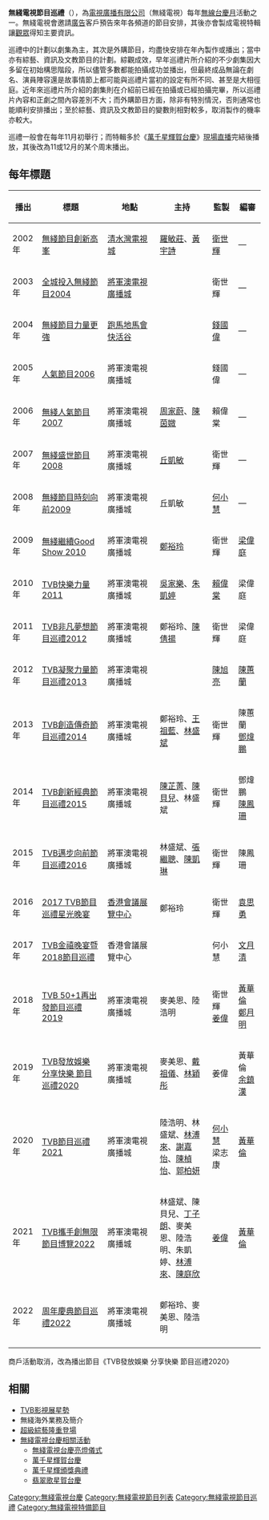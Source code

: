 {{無綫節目巡禮}}
'''無綫電視節目巡禮'''（{{lang-en|'''TVB Sales Presentation'''}}），為[[電視廣播有限公司|電視廣播有限公司]]（無綫電視）每年[[無線台慶月|無線台慶月]]活動之一。無綫電視會邀請[[廣告|廣告]]客戶預告來年各頻道的節目安排，其後亦會製成電視特輯讓[[觀眾|觀眾]]得知主要資訊。

巡禮中的計劃以劇集為主，其次是外購節目，均盡快安排在年內製作或播出；當中亦有綜藝、資訊及文教節目的計劃。綜觀成效，早年巡禮片所介紹的不少劇集因大多留在初始構思階段，所以儘管多數都能拍攝成功並播出，但最終成品無論在劇名、演員陣容還是故事情節上都可能與巡禮片當初的設定有所不同、甚至是大相徑庭。近年來巡禮片所介紹的劇集則在介紹前已經在拍攝或已經拍攝完畢，所以巡禮片內容和正劇之間內容差別不大；而外購節目方面，除非有特別情況，否則通常也能順利安排播出；至於綜藝、資訊及文教節目的變數則相對較多，取消製作的機率亦較大。

巡禮一般會在每年11月初舉行；而特輯多於《[[萬千星輝賀台慶|萬千星輝賀台慶]]》[[現場直播|現場直播]]完結後播放，其後改為11或12月的某个周末播出。

==每年標題==
{|class="wikitable"
|- style="background:lightgrey; color:black" align="center"
!style="width:8%"|播出!!style="width:25%"|標題!!style="width:20%"|地點!!style="width:20%"|主持!!style="width:10%"|監製!!style="width:10%"|編審
|-
|2002年||[[2003無綫節目巡禮|無綫節目創新高峯]]|| [[邵氏片場|清水灣電視城]] ||[[羅敏莊|羅敏莊]]、[[黃宇詩|黃宇詩]]||[[衛世輝|衛世輝]]||—
|-
|2003年||[[2004無綫節目巡禮|全城投入無綫節目2004]]|| [[將軍澳電視廣播城|將軍澳電視廣播城]] ||{{nowrap|[[向海嵐|向海嵐]]、[[郭羨妮|郭羨妮]]、[[楊思琦|楊思琦]]、[[曹敏莉|曹敏莉]]}}||衛世輝||—
|-
|2004年||[[2005無綫節目巡禮|無綫節目力量更強]]|| [[跑馬地|跑馬地馬會快活谷]] ||{{nowrap|[[陳百祥|陳百祥]]、[[薛家燕|薛家燕]]、[[吳美珩|吳美珩]]、[[何韻詩|何韻詩]]、[[古巨基|古巨基]]、[[李浩林|李浩林]]}}||[[錢國偉|錢國偉]]||—
|-
|2005年||[[2006無綫節目巡禮|人氣節目2006]]|| 將軍澳電視廣播城 ||{{nowrap|[[陸詩韻|陸詩韻]]、[[林莉_(香港藝人)|林莉]]、[[鄧上文|鄧上文]]、[[許佩琪|許佩琪]]}}||錢國偉||—
|-
|2006年||[[2007無綫節目巡禮|無綫人氣節目2007]]|| 將軍澳電視廣播城 ||[[周家蔚|周家蔚]]、[[陳茵媺|陳茵媺]]||賴偉棠||—
|-
|2007年||[[2008無綫節目巡禮|無綫盛世節目2008]]|| 將軍澳電視廣播城 ||[[丘凱敏|丘凱敏]]||衛世輝||—
|-
|2008年||[[2009無綫節目巡禮|無綫節目時刻向前2009]]|| 將軍澳電視廣播城 ||丘凱敏||[[何小慧|何小慧]]||—
|-
|2009年||[[2010無綫節目巡禮|無綫繼續Good Show 2010]]|| 將軍澳電視廣播城 ||[[鄭裕玲|鄭裕玲]]||衛世輝||[[梁偉庭|梁偉庭]]
|-
|2010年||[[2011無綫節目巡禮|TVB快樂力量2011]]|| 將軍澳電視廣播城 ||[[吳家樂|吳家樂]]、[[朱凱婷|朱凱婷]]||[[賴偉棠|賴偉棠]]||梁偉庭
|-
|2011年||[[2012無綫節目巡禮|TVB非凡夢想節目巡禮2012]]|| 將軍澳電視廣播城 ||鄭裕玲、[[陳倩揚|陳倩揚]]||衛世輝||梁偉庭
|-
|2012年||[[2013無綫節目巡禮|TVB凝聚力量節目巡禮2013]]|| 將軍澳電視廣播城 ||{{nowrap|鄭裕玲、[[崔建邦|崔建邦]]、[[林曉峰|林曉峰]]、[[黎耀祥|黎耀祥]]、[[朱千雪|朱千雪]]、[[張名雅|張名雅]]、[[黃心穎|黃心穎]]}}||[[陳旭亮|陳旭亮]]||[[陳蕙蘭_(編審)|陳蕙蘭]]
|-
|2013年||[[2014無綫節目巡禮|TVB創造傳奇節目巡禮2014]]|| 將軍澳電視廣播城 ||鄭裕玲、[[王祖藍|王祖藍]]、[[林盛斌|林盛斌]]||衛世輝||陳蕙蘭<br>[[鄧煒鵬|鄧煒鵬]]
|-
|2014年||[[2015無綫節目巡禮|TVB創新經典節目巡禮2015]]|| 將軍澳電視廣播城 ||[[陳芷菁|陳芷菁]]、[[陳貝兒|陳貝兒]]、林盛斌||衛世輝||鄧煒鵬<br>[[陳鳳珊|陳鳳珊]]
|-
|2015年||[[2016無綫節目巡禮|TVB邁步向前節目巡禮2016]]|| 將軍澳電視廣播城 ||林盛斌、[[張繼聰|張繼聰]]、[[陳凱琳|陳凱琳]]||衛世輝||陳鳳珊
|-
|2016年||[[2017無綫節目巡禮|2017 TVB節目巡禮星光晚宴]]|| [[香港會議展覽中心|香港會議展覽中心]] ||鄭裕玲||衛世輝||[[袁思勇|袁思勇]]
|-
|2017年||[[2018無綫節目巡禮|TVB金禧晚宴暨2018節目巡禮]]|| 香港會議展覽中心 ||{{nowrap|鄭裕玲、林盛斌、[[麥美恩|麥美恩]]、[[陸浩明|陸浩明]]、[[姚子羚|姚子羚]]}}||何小慧||[[文月清|文月清]]
|-
|2018年||[[2019無綫節目巡禮|TVB 50+1再出發節目巡禮2019]]|| 將軍澳電視廣播城 ||麥美恩、陸浩明||衛世輝<br>[[姜偉_(監製)|姜偉]]||[[黃華倫|黃華倫]]<br>[[鄭月明|鄭月明]]
|-
|2019年{{fn|1}}||[[2020無綫節目巡禮|TVB發放娛樂 分享快樂 節目巡禮2020]]|| 將軍澳電視廣播城 ||麥美恩、[[戴祖儀|戴祖儀]]、[[林穎彤|林穎彤]]||姜偉||黃華倫<br>[[余鎮漢|余鎮漢]]
|-
|2020年||[[TVB節目巡禮2021|TVB節目巡禮2021]]|| 將軍澳電視廣播城 || 陸浩明、林盛斌、[[林溥來|林溥來]]、[[謝嘉怡|謝嘉怡]]、[[陳楨怡|陳楨怡]]、[[郭柏妍|郭柏妍]]||[[何小慧|何小慧]]<br>梁志康||[[黃華倫|黃華倫]]
|-
|2021年||[[TVB攜手創無限節目博覽2022|TVB攜手創無限節目博覽2022]]|| 將軍澳電視廣播城 || 林盛斌、陳貝兒、[[丁子朗|丁子朗]]、麥美恩、陸浩明、朱凱婷、[[林溥來|林溥來]]、[[陳庭欣|陳庭欣]]||[[姜偉_(監製)|姜偉]] ||[[黃華倫|黃華倫]]
|-
|2022年||[[周年慶典節目巡禮2022|周年慶典節目巡禮2022]]||將軍澳電視廣播城 ||鄭裕玲、麥美恩、陸浩明|| ||
|-
|}
{{fnb|1}}商戶活動取消，改為播出節目《TVB發放娛樂 分享快樂 節目巡禮2020》

==相關==
*[[TVB影視展星勢|TVB影視展星勢]]
*無綫海外業務及簡介
*[[超級綜藝隆重登場|超級綜藝隆重登場]]
*[[無綫電視台慶相關活動|無綫電視台慶相關活動]]
**[[無綫電視台慶亮燈儀式|無綫電視台慶亮燈儀式]]
**[[萬千星輝賀台慶|萬千星輝賀台慶]]
**[[萬千星輝頒獎典禮|萬千星輝頒獎典禮]]
**[[翡翠歌星賀台慶|翡翠歌星賀台慶]]
{{電視廣播有限公司節目列表索引}}
[[Category:無綫電視台慶|Category:無綫電視台慶]]
[[Category:無綫電視節目列表|Category:無綫電視節目列表]]
[[Category:無綫電視節目巡禮|Category:無綫電視節目巡禮]]
[[Category:無綫電視特備節目|Category:無綫電視特備節目]]
